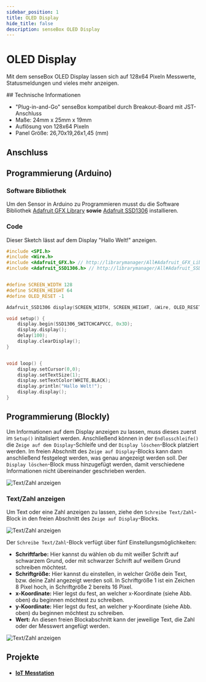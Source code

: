 ```yaml
---
sidebar_position: 1
title: OLED Display
hide_title: false
description: senseBox OLED Display
---
```



# OLED Display

Mit dem senseBox OLED Display lassen sich auf 128x64 Pixeln Messwerte, Statusmeldungen und vieles mehr anzeigen.

<ImageWithText src={display} alt="OLED Display" title="OLED Display" />
## Technische Informationen

- "Plug-in-and-Go" senseBox kompatibel durch Breakout-Board mit JST-Anschluss
- Maße: 24mm x 25mm x 19mm
- Auflösung von 128x64 Pixeln
- Panel Größe: 26,70x19,26x1,45 (mm)

## Anschluss

<TutorialPorts port="i2c" />

## Programmierung (Arduino)

### Software Bibliothek

Um den Sensor in Arduino zu Programmieren musst du die Software Bibliothek [Adafruit GFX Library](https://www.arduino.cc/reference/en/libraries/adafruit-gfx-library/) **sowie** [Adafruit SSD1306](https://www.arduino.cc/reference/en/libraries/adafruit-ssd1306/) installieren.

### Code

Dieser Sketch lässt auf dem Display "Hallo Welt!" anzeigen.

```cpp
#include <SPI.h>
#include <Wire.h>
#include <Adafruit_GFX.h> // http://librarymanager/All#Adafruit_GFX_Library
#include <Adafruit_SSD1306.h> // http://librarymanager/All#Adafruit_SSD1306


#define SCREEN_WIDTH 128
#define SCREEN_HEIGHT 64
#define OLED_RESET -1

Adafruit_SSD1306 display(SCREEN_WIDTH, SCREEN_HEIGHT, &Wire, OLED_RESET);

void setup() {
    display.begin(SSD1306_SWITCHCAPVCC, 0x3D);
    display.display();
    delay(100);
    display.clearDisplay();
}


void loop() {
    display.setCursor(0,0);
    display.setTextSize(1);
    display.setTextColor(WHITE,BLACK);
    display.println("Hallo Welt!");
    display.display();
}
```

## Programmierung (Blockly)

Um Informationen auf dem Display anzeigen zu lassen, muss dieses zuerst im `Setup()` initalisiert werden. Anschließend können in der `Endlosschleife()` die `Zeige auf dem Display`-Schleife und der `Display löschen`-Block platziert werden. Im freien Abschnitt des `Zeige auf Display`-Blocks kann dann anschließend festgelegt werden, was genau angezeigt werden soll. Der `Display löschen`-Block muss hinzugefügt werden, damit verschiedene Informationen nicht übereinander geschrieben werden.

![Text/Zahl anzeigen](/img/blockly-bilder/display/blockly-display-1.svg)

### Text/Zahl anzeigen

Um Text oder eine Zahl anzeigen zu lassen, ziehe den `Schreibe Text/Zahl`-Block in den freien Abschnitt des `Zeige auf Display`-Blocks.

![Text/Zahl anzeigen](/img/blockly-bilder/display/blockly-display-2.svg)

Der `Schreibe Text/Zahl`-Block verfügt über fünf Einstellungsmöglichkeiten:

- **Schriftfarbe:** Hier kannst du wählen ob du mit weißer Schrift auf schwarzem Grund, oder mit schwarzer Schrift auf weißem Grund schreiben möchtest.
- **Schriftgröße:** Hier kannst du einstellen, in welcher Größe dein Text, bzw. deine Zahl angezeigt werden soll. In Schriftgröße 1 ist ein Zeichen 8 Pixel hoch, in Schriftgröße 2 bereits 16 Pixel.
- **x-Koordinate:** Hier legst du fest, an welcher x-Koordinate (siehe Abb. oben) du beginnen möchtest zu schreiben.
- **y-Koordinate:** Hier legst du fest, an welcher y-Koordinate (siehe Abb. oben) du beginnen möchtest zu schreiben.
- **Wert:** An diesen freien Blockabschnitt kann der jeweilige Text, die Zahl oder der Messwert angefügt werden.

![Text/Zahl anzeigen](/img/blockly-bilder/display/blockly-display-3.svg)

## Projekte

- #### [IoT Messtation](https://sensebox.de/projects/de/2024-01-10-iotmesstation_s2)
